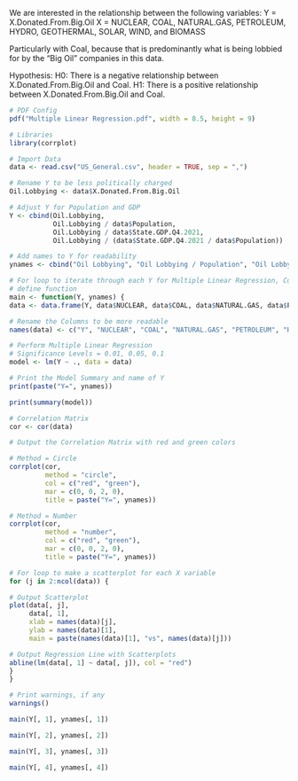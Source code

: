 We are interested in the relationship between the following variables:
Y = X.Donated.From.Big.Oil
X = NUCLEAR, COAL, NATURAL.GAS, PETROLEUM, HYDRO, GEOTHERMAL, SOLAR, WIND, and BIOMASS

Particularly with Coal, because that is predominantly what is being lobbied for by the "Big Oil" companies in this data.

Hypothesis:
H0: There is a negative relationship between X.Donated.From.Big.Oil and Coal.
H1: There is a positive relationship between X.Donated.From.Big.Oil and Coal.

```r
# PDF Config
pdf("Multiple Linear Regression.pdf", width = 8.5, height = 9)

# Libraries
library(corrplot)

# Import Data
data <- read.csv("US_General.csv", header = TRUE, sep = ",")

# Rename Y to be less politically charged
Oil.Lobbying <- data$X.Donated.From.Big.Oil

# Adjust Y for Population and GDP
Y <- cbind(Oil.Lobbying,
           Oil.Lobbying / data$Population,
           Oil.Lobbying / data$State.GDP.Q4.2021,
           Oil.Lobbying / (data$State.GDP.Q4.2021 / data$Population))

# Add names to Y for readability
ynames <- cbind("Oil Lobbying", "Oil Lobbying / Population", "Oil Lobbying / State GDP", "Oil Lobbying / State.GDP.Q4.2021 / Population")
```

```r
# For loop to iterate through each Y for Multiple Linear Regression, Correlation Matrix, and Scatterplots
# define function
main <- function(Y, ynames) {
data <- data.frame(Y, data$NUCLEAR, data$COAL, data$NATURAL.GAS, data$PETROLEUM, data$HYDRO, data$GEOTHERMAL, data$SOLAR, data$WIND, data$BIOMASS)

# Rename the Columns to be more readable
names(data) <- c("Y", "NUCLEAR", "COAL", "NATURAL.GAS", "PETROLEUM", "HYDRO", "GEOTHERMAL", "SOLAR", "WIND", "BIOMASS")

# Perform Multiple Linear Regression
# Significance Levels = 0.01, 0.05, 0.1
model <- lm(Y ~ ., data = data)

# Print the Model Summary and name of Y
print(paste("Y=", ynames))

print(summary(model))

# Correlation Matrix
cor <- cor(data)

# Output the Correlation Matrix with red and green colors

# Method = Circle
corrplot(cor,
         method = "circle",
         col = c("red", "green"),
         mar = c(0, 0, 2, 0),
         title = paste("Y=", ynames))

# Method = Number
corrplot(cor,
         method = "number",
         col = c("red", "green"),
         mar = c(0, 0, 2, 0),
         title = paste("Y=", ynames))

# For loop to make a scatterplot for each X variable
for (j in 2:ncol(data)) {

# Output Scatterplot
plot(data[, j],
     data[, 1],
     xlab = names(data)[j],
     ylab = names(data)[1],
     main = paste(names(data)[1], "vs", names(data)[j]))

# Output Regression Line with Scatterplots
abline(lm(data[, 1] ~ data[, j]), col = "red")
}
}
```

```r
# Print warnings, if any
warnings()
```

```r
main(Y[, 1], ynames[, 1])
```

```r
main(Y[, 2], ynames[, 2])
```

```r
main(Y[, 3], ynames[, 3])
```

```r
main(Y[, 4], ynames[, 4])
```
